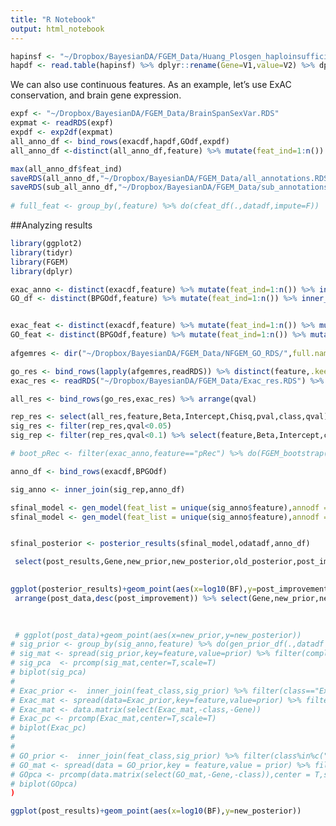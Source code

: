 ```yaml
---
title: "R Notebook"
output: html_notebook
---
```


```r
hapinsf <- "~/Dropbox/BayesianDA/FGEM_Data/Huang_Plosgen_haploinsufficiency_score_by_gene.txt"
hapdf <- read.table(hapinsf) %>% dplyr::rename(Gene=V1,value=V2) %>% dplyr::mutate(feature="HapInsuff",class="HapInsuff")
```

We can also use continuous features.  As an example, let's use ExAC conservation, and brain gene expression.

```r


expf <- "~/Dropbox/BayesianDA/FGEM_Data/BrainSpanSexVar.RDS"
expmat <- readRDS(expf)
expdf <- exp2df(expmat)
all_anno_df <- bind_rows(exacdf,hapdf,GOdf,expdf) 
all_anno_df <-distinct(all_anno_df,feature) %>% mutate(feat_ind=1:n()) %>% inner_join(all_anno_df)

max(all_anno_df$feat_ind)
saveRDS(all_anno_df,"~/Dropbox/BayesianDA/FGEM_Data/all_annotations.RDS")
saveRDS(sub_all_anno_df,"~/Dropbox/BayesianDA/FGEM_Data/sub_annotations.RDS")
 
# full_feat <- group_by(,feature) %>% do(cfeat_df(.,datadf,impute=F))


```


##Analyzing results

```r
library(ggplot2)
library(tidyr)
library(FGEM)
library(dplyr)

exac_anno <- distinct(exacdf,feature) %>% mutate(feat_ind=1:n()) %>% inner_join(exacdf)
GO_df <- distinct(BPGOdf,feature) %>% mutate(feat_ind=1:n()) %>% inner_join(BPGOdf)


exac_feat <- distinct(exacdf,feature) %>% mutate(feat_ind=1:n()) %>% mutate(class="ExAC")
GO_feat <- distinct(BPGOdf,feature) %>% mutate(feat_ind=1:n()) %>% mutate(class="GO_BP")
  
afgemres <- dir("~/Dropbox/BayesianDA/FGEM_Data/NFGEM_GO_RDS/",full.names = T)

go_res <- bind_rows(lapply(afgemres,readRDS)) %>% distinct(feature,.keep_all=T) %>% inner_join(GO_feat) %>% mutate(qval=p.adjust(pval)) %>% arrange(qval)
exac_res <- readRDS("~/Dropbox/BayesianDA/FGEM_Data/Exac_res.RDS") %>% ungroup() %>% inner_join(exac_feat)

all_res <- bind_rows(go_res,exac_res) %>% arrange(qval)

rep_res <- select(all_res,feature,Beta,Intercept,Chisq,pval,class,qval)
sig_res <- filter(rep_res,qval<0.05)
sig_rep <- filter(rep_res,qval<0.1) %>% select(feature,Beta,Intercept,class)

# boot_pRec <- filter(exac_anno,feature=="pRec") %>% do(FGEM_bootstrap(cfeat_df(.,BFdata,impute=F)))

anno_df <- bind_rows(exacdf,BPGOdf)

sig_anno <- inner_join(sig_rep,anno_df)

sfinal_model <- gen_model(feat_list = unique(sig_anno$feature),annodf = sig_anno,datadf = datadf,scale = T)
sfinal_model <- gen_model(feat_list = unique(sig_anno$feature),annodf = sig_anno,datadf = datadf,scale = F)


sfinal_posterior <- posterior_results(sfinal_model,odatadf,anno_df)

 select(post_results,Gene,new_prior,new_posterior,old_posterior,post_improvement,BF) %>% arrange(desc(post_improvement)) %>% head(10)
 
```


```r

ggplot(posterior_results)+geom_point(aes(x=log10(BF),y=post_improvement))
 arrange(post_data,desc(post_improvement)) %>% select(Gene,new_prior,new_posterior,old_posterior,post_improvement,BF) %>% tail

 
 
 # ggplot(post_data)+geom_point(aes(x=new_prior,y=new_posterior))
# sig_prior <- group_by(sig_anno,feature) %>% do(gen_prior_df(.,datadf = datadf)) %>% ungroup()
# sig_mat <- spread(sig_prior,key=feature,value=prior) %>% filter(complete.cases(.)) %>% dplyr::select(-Gene) %>%  data.matrix()
# sig_pca  <- prcomp(sig_mat,center=T,scale=T)
# biplot(sig_pca)
# 
# Exac_prior <-  inner_join(feat_class,sig_prior) %>% filter(class=="ExAC")
# Exac_mat <- spread(data=Exac_prior,key=feature,value=prior) %>% filter(complete.cases(.))
# Exac_mat <- data.matrix(select(Exac_mat,-class,-Gene))
# Exac_pc <- prcomp(Exac_mat,center=T,scale=T)
# biplot(Exac_pc)
# 
# 
# GO_prior <-  inner_join(feat_class,sig_prior) %>% filter(class%in%c("GO_BP"))
# GO_mat <- spread(data = GO_prior,key = feature,value = prior) %>% filter(complete.cases(.))
# GOpca <- prcomp(data.matrix(select(GO_mat,-Gene,-class)),center = T,scale. = T)
# biplot(GOpca)
)

```
```r

ggplot(post_results)+geom_point(aes(x=log10(BF),y=new_posterior))
```



